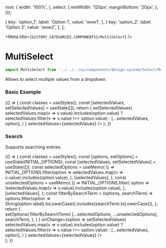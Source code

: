
  root: {
    width: '100%',
  },
  select: {
    minWidth: '120px',
    marginBottom: '20px',
  },
}));

  {
    key: 'option_1',
    label: 'Option 1',
    value: 'wow1',
  },
  {
    key: 'option_2',
    label: 'Option 2',
    value: 'wow2',
  },
];

<Meta title={`${STORY_CATEGORIES.COMPONENTS}/MultiSelect`} />

# MultiSelect

```js
import MultiSelect from '../../../ui/components/design-system/Select/MultiSelect';
```

Allows to select multiple values from a dropdown.

### Basic Example

<Preview>
  <Story name="Basic MultiSelect">
    {() => {
      const classes = useStyles();
      const [selectedValues, setSelectedValues] = useState([]);
      return (
        <MultiSelect
          className={classes.select}
          label="Project"
          options={INITIAL_OPTIONS}
          onChange={option =>
            setSelectedValues(
              selectedValues.map(v => v.value).includes(option.value)
                ? selectedValues.filter(v => v.value !== option.value)
                : [...selectedValues, option],
            )
          }
          selectedValues={selectedValues}
        />
      );
    }}
  </Story>
</Preview>

### Search

Supports searching entries.

<Preview>
  <Story name="MultiSelect with search">
    {() => {
      const classes = useStyles();
      const [options, setOptions] = useState(INITIAL_OPTIONS);
      const [selectedValues, setSelectedValues] = useState([]);
      const selectedOptions = useMemo(
        () =>
          INITIAL_OPTIONS.filter(option =>
            selectedValues.map(v => v.value).includes(option.value),
          ),
        [selectedValues],
      );
      const unselectedOptions = useMemo(
        () =>
          INITIAL_OPTIONS.filter(
            option => !selectedValues.map(v => v.value).includes(option.value),
          ),
        [selectedValues],
      );
      const filterBySearchTerm = (options, searchTerm) =>
        options.filter(option =>
          String(option.label).toLowerCase().includes(searchTerm.toLowerCase()),
        );
      return (
        <div className={classes.root}>
          <MultiSelect
            className={classes.select}
            label="Project"
            options={options}
            searchable={true}
            onOptionsFetchRequested={searchTerm =>
              setOptions(
                filterBySearchTerm(
                  [...selectedOptions, ...unselectedOptions],
                  searchTerm,
                ),
              )
            }
            onChange={option =>
              setSelectedValues(
                selectedValues.map(v => v.value).includes(option.value)
                  ? selectedValues.filter(v => v.value !== option.value)
                  : [...selectedValues, option],
              )
            }
            selectedValues={selectedValues}
          />
        </div>
      );
    }}
  </Story>
</Preview>

